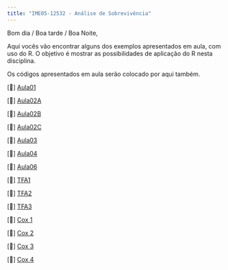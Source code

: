 ```yaml
---
title: "IME05-12532 - Análise de Sobrevivência"
---
```


Bom dia / Boa tarde / Boa Noite,

Aqui vocês vão encontrar alguns dos exemplos apresentados em aula, com uso do R. O objetivo é mostrar as possibilidades de aplicação do R nesta disciplina.

Os códigos apresentados em aula serão colocado por aqui também.

\[📖\] <a href="./semanas/Aula01.html" class="link">Aula01</a>

\[📖\] <a href="./semanas/Aula02A.html" class="link">Aula02A</a>

\[📖\] <a href="./semanas/Aula02B.html" class="link">Aula02B</a>

\[📖\] <a href="./semanas/Aula02C.html" class="link">Aula02C</a>

\[📖\] <a href="./semanas/Aula03.html" class="link">Aula03</a>

\[📖\] <a href="./semanas/Aula04.html" class="link">Aula04</a>

\[📖\] <a href="./semanas/Aula06.html" class="link">Aula06</a>

\[📖\] <a href="./semanas/Aula06x.html" class="link">TFA1</a>

\[📖\] <a href="./semanas/Aula06x1.html" class="link">TFA2</a>

\[📖\] <a href="./semanas/Aula07.html" class="link">TFA3</a>

\[📖\] <a href="./semanas/Aula08.html" class="link">Cox 1</a>

\[📖\] <a href="./semanas/Aula09.html" class="link">Cox 2</a>

\[📖\] <a href="./semanas/Aula10.html" class="link">Cox 3</a>

\[📖\] <a href="./semanas/Aula11.html" class="link">Cox 4</a>
